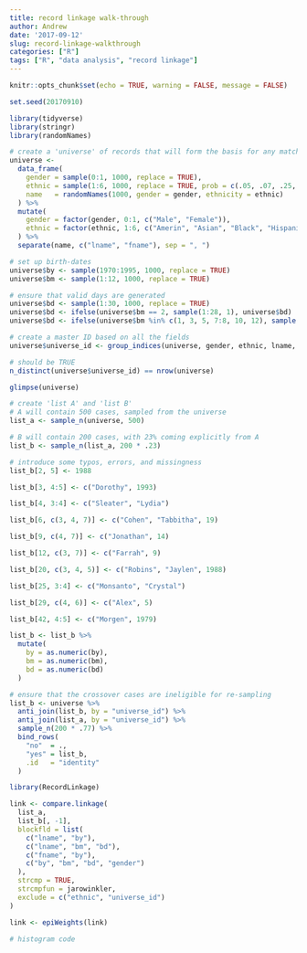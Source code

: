 ```yaml
---
title: record linkage walk-through
author: Andrew
date: '2017-09-12'
slug: record-linkage-walkthrough
categories: ["R"]
tags: ["R", "data analysis", "record linkage"]
---
```


```r
knitr::opts_chunk$set(echo = TRUE, warning = FALSE, message = FALSE)
```

```r
set.seed(20170910)

library(tidyverse)
library(stringr)
library(randomNames)

# create a 'universe' of records that will form the basis for any matches
universe <- 
  data_frame(
    gender = sample(0:1, 1000, replace = TRUE),
    ethnic = sample(1:6, 1000, replace = TRUE, prob = c(.05, .07, .25, .12, .46, .05)),
    name   = randomNames(1000, gender = gender, ethnicity = ethnic)
  ) %>%
  mutate(
    gender = factor(gender, 0:1, c("Male", "Female")),
    ethnic = factor(ethnic, 1:6, c("Amerin", "Asian", "Black", "Hispanic", "White", "Arabic"))
  ) %>%
  separate(name, c("lname", "fname"), sep = ", ")

# set up birth-dates
universe$by <- sample(1970:1995, 1000, replace = TRUE)
universe$bm <- sample(1:12, 1000, replace = TRUE)

# ensure that valid days are generated
universe$bd <- sample(1:30, 1000, replace = TRUE)
universe$bd <- ifelse(universe$bm == 2, sample(1:28, 1), universe$bd)
universe$bd <- ifelse(universe$bm %in% c(1, 3, 5, 7:8, 10, 12), sample(1:31, 1), universe$bd)

# create a master ID based on all the fields
universe$universe_id <- group_indices(universe, gender, ethnic, lname, fname, by, bm, bd)
```

```r
# should be TRUE
n_distinct(universe$universe_id) == nrow(universe)

glimpse(universe)
```

```r
# create 'list A' and 'list B'
# A will contain 500 cases, sampled from the universe
list_a <- sample_n(universe, 500)

# B will contain 200 cases, with 23% coming explicitly from A
list_b <- sample_n(list_a, 200 * .23)
```

```r
# introduce some typos, errors, and missingness
list_b[2, 5] <- 1988

list_b[3, 4:5] <- c("Dorothy", 1993)

list_b[4, 3:4] <- c("Sleater", "Lydia")

list_b[6, c(3, 4, 7)] <- c("Cohen", "Tabbitha", 19)

list_b[9, c(4, 7)] <- c("Jonathan", 14)

list_b[12, c(3, 7)] <- c("Farrah", 9)

list_b[20, c(3, 4, 5)] <- c("Robins", "Jaylen", 1988)

list_b[25, 3:4] <- c("Monsanto", "Crystal")

list_b[29, c(4, 6)] <- c("Alex", 5)

list_b[42, 4:5] <- c("Morgen", 1979)

list_b <- list_b %>%
  mutate(
    by = as.numeric(by),
    bm = as.numeric(bm),
    bd = as.numeric(bd)
  )
```

```r
# ensure that the crossover cases are ineligible for re-sampling
list_b <- universe %>%
  anti_join(list_b, by = "universe_id") %>%
  anti_join(list_a, by = "universe_id") %>%
  sample_n(200 * .77) %>%
  bind_rows(
    "no"  = .,
    "yes" = list_b,
    .id   = "identity"
  )
```

```r
library(RecordLinkage)

link <- compare.linkage(
  list_a,
  list_b[, -1],
  blockfld = list(
    c("lname", "by"),
    c("lname", "bm", "bd"),
    c("fname", "by"),
    c("by", "bm", "bd", "gender")
  ),
  strcmp = TRUE,
  strcmpfun = jarowinkler,
  exclude = c("ethnic", "universe_id")
)

link <- epiWeights(link)
```

```r
# histogram code
```

```r
```
